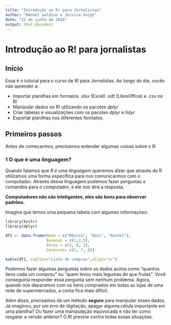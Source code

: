 ```yaml
---
title: "Introdução ao R! para Jornalistas"
author: "Manoel Galdino e Jessica Voigt"
date: "12 de junho de 2018"
output: html_document
---
```


# Introdução ao R! para jornalistas

## Início

Essa é o tutorial para o curso de R! para Jornalistas. Ao longo do dia, vocês irão aprender a:

* Importar planilhas em formatos .xlsx (Excel) .odt (LibreOffice) e .csv no R!
* Manipular dados no R! utilizando os pacotes *dplyr*
* Criar tabelas e visualizações com os pacotes *dplyr* e *tidyr*
* Exportar planilhas nos diferentes formatos.

## Primeiros passos

Antes de começarmos, precisamos entender algumas coisas sobre o R:

### 1 **O que é uma linguagem?**

Quando falamos que *R é uma linguagem* queremos dizer que através do R utilizamos uma forma específica para nos comunicarmos com o computador. Através dessa linguagem podemos fazer perguntas e comandos para o computador, e ele nos dirá a resposta.

**Computadores não são inteligentes, eles são bons para observar padrões.**

Imagine que temos uma pequena tabela com algumas informações:

```r
library(knitr)
library(dplyr)

df1 <- data.frame(Nome = c("Mônica", "Ross", "Rachel"),
                  Bananas = c(1,2,5),
                  Peras = c(3, 8, 2),
                  Cenouras= c(5, 7, 0))

kable(df1, caption="Lista de compras",align="cr")


```

Podemos fazer algumas perguntas sobre os dados acima como "quantos itens cada um comprou" ou "quem levou mais legumas do que frutas". Você conseguiria responder essa pergunta sem nenhum problema. Agora, quando nos deparamos com os itens comprados em todas as lojas de uma rede de supermercados, a conta fica mais difícil.

Além disso, precisamos de um método **seguro** para manipular esses dados. Já imaginou, por um erro de digitação, apagar alguma célula importante em uma planilha? Ou fazer uma manipulação equivocada e não ter como resgatar a versão anterior? O R! previne contra todas essas situações.

